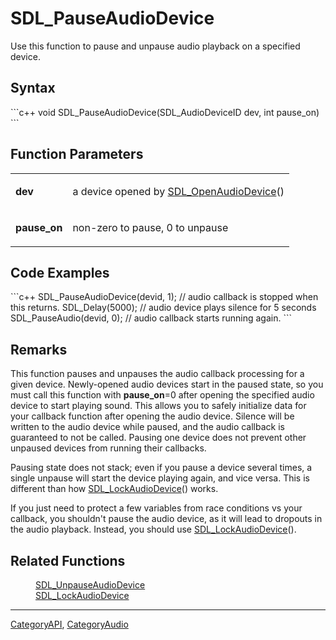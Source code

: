 <!-- pragma section-numbers off -->
<!-- pragma disable-camelcase -->

= SDL_PauseAudioDevice =
Use this function to pause and unpause audio playback on a specified device.


== Syntax ==
```c++
void SDL_PauseAudioDevice(SDL_AudioDeviceID dev, int pause_on)
```

== Function Parameters ==
{|
|'''dev'''
|a device opened by [[SDL_OpenAudioDevice]]()
|-
|'''pause_on'''
|non-zero to pause, 0 to unpause
|}

== Code Examples ==
```c++
SDL_PauseAudioDevice(devid, 1);  // audio callback is stopped when this returns.
SDL_Delay(5000);  // audio device plays silence for 5 seconds
SDL_PauseAudio(devid, 0);  // audio callback starts running again.
```

== Remarks ==
This function pauses and unpauses the audio callback processing for a given device. Newly-opened audio devices start in the paused state, so you must call this function with '''pause_on'''=0 after opening the specified audio device to start playing sound. This allows you to safely initialize data for your callback function after opening the audio device. Silence will be written to the audio device while paused, and the audio callback is guaranteed to not be called. Pausing one device does not prevent other unpaused devices from running their callbacks.

Pausing state does not stack; even if you pause a device several times, a single unpause will start the device playing again, and vice versa. This is different than how [[SDL_LockAudioDevice]]() works.

If you just need to protect a few variables from race conditions vs your callback, you shouldn't pause the audio device, as it will lead to dropouts in the audio playback. Instead, you should use [[SDL_LockAudioDevice]]().

== Related Functions ==
:[[SDL_UnpauseAudioDevice]]
:[[SDL_LockAudioDevice]]

----
[[CategoryAPI]], [[CategoryAudio]]
